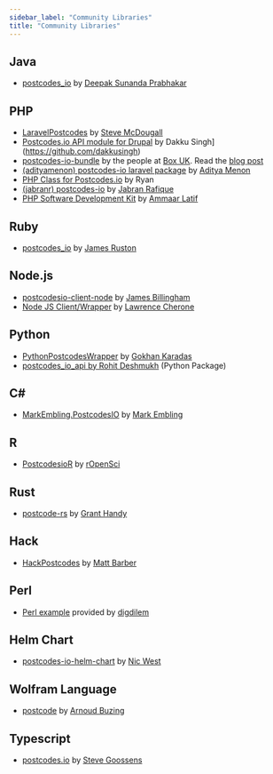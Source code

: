 ```yaml
---
sidebar_label: "Community Libraries"
title: "Community Libraries"
---
```


## Java

- [postcodes_io](https://github.com/spdeepak/postcodes-io-java) by [Deepak Sunanda Prabhakar](https://github.com/spdeepak)

## PHP

- [LaravelPostcodes](https://github.com/JustSteveKing/LaravelPostcodes) by [Steve McDougall](https://github.com/JustSteveKing)
- [Postcodes.io API module for Drupal](https://www.drupal.org/project/postcodes_io_api) by Dakku Singh](https://github.com/dakkusingh)
- [postcodes-io-bundle](https://github.com/boxuk/postcodes-io-bundle) by the people at [Box UK](https://www.boxuk.com/). Read the [blog post](https://www.boxuk.com/insight/)
- [(adityamenon) postcodes-io laravel package](https://github.com/adityamenon/postcodes-io-laravel) by [Aditya Menon](https://adityamenon.co/)
- [PHP Class for Postcodes.io](https://github.com/ryryan/Postcodes-IO-PHP) by Ryan
- [(jabranr) postcodes-io](https://github.com/jabranr/postcodes-io) by [Jabran Rafique](https://github.com/jabranr/)
- [PHP Software Development Kit](https://github.com/ammaar23/postcodes-io-sdk) by [Ammaar Latif](https://github.com/ammaar23)

## Ruby

- [postcodes_io](https://github.com/jamesruston/postcodes_io) by [James Ruston](https://github.com/jamesruston)

## Node.js

- [postcodesio-client-node](https://github.com/cuvva/postcodesio-client-node) by [James Billingham](https://github.com/billinghamj)
- [Node JS Client/Wrapper](https://github.com/lcherone/node-postcodes.io) by [Lawrence Cherone](https://github.com/lcherone)

## Python

- [PythonPostcodesWrapper](https://github.com/previousdeveloper/PythonPostcodesWrapper) by [Gokhan Karadas](https://github.com/previousdeveloper)
- [postcodes_io_api by Rohit Deshmukh](link) (Python Package)

## C#

- [MarkEmbling.PostcodesIO](https://github.com/markembling/MarkEmbling.PostcodesIO) by [Mark Embling](https://github.com/markembling)

## R

- [PostcodesioR](https://github.com/ropensci/PostcodesioR) by [rOpenSci](https://ropensci.org/)

## Rust

- [postcode-rs](https://github.com/grantshandy/postcode-rs) by [Grant Handy](https://grantshandy.github.io/)

## Hack

- [HackPostcodes](https://github.com/Mattamorphic/HackPostcodes) by [Matt Barber](https://recursiveiterator.wordpress.com/)

## Perl

- [Perl example](https://gist.github.com/cblanc/ecb2c3aec4a8759f1fba19c98411f39c) provided by [digdilem](https://github.com/digdilem)

## Helm Chart

- [postcodes-io-helm-chart](https://github.com/WayhomeUK/postcodes-io-helm-chart) by [Nic West](https://github.com/nicwest)

## Wolfram Language

- [postcode](https://github.com/arnoudbuzing/postcode) by [Arnoud Buzing](https://github.com/arnoudbuzing)

## Typescript

- [postcodes.io](https://www.npmjs.com/package/@stevegoossens/postcodes.io) by [Steve Goossens](https://github.com/stevegoossens)
